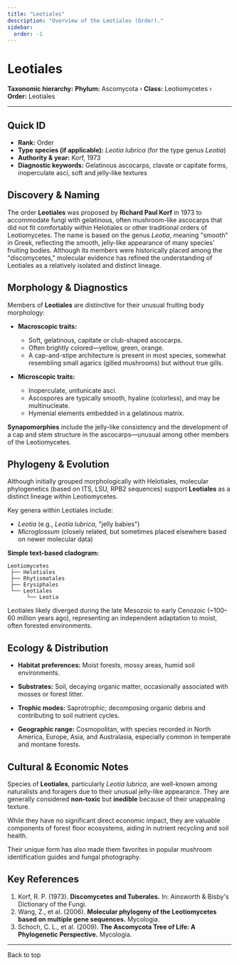 ```yaml
---
title: "Leotiales"
description: "Overview of the Leotiales (Order)."
sidebar:
  order: -1
---
```



# Leotiales <Badge variant="note" text="Order" />

**Taxonomic hierarchy:** **Phylum:** Ascomycota › **Class:** Leotiomycetes › **Order:** Leotiales

---

## Quick ID
* **Rank:** Order  
* **Type species (if applicable):** _Leotia lubrica_ (for the type genus _Leotia_)  
* **Authority & year:** Korf, 1973  
* **Diagnostic keywords:** Gelatinous ascocarps, clavate or capitate forms, inoperculate asci, soft and jelly-like textures  

## Discovery & Naming
The order **Leotiales** was proposed by **Richard Paul Korf** in 1973 to accommodate fungi with gelatinous, often mushroom-like ascocarps that did not fit comfortably within Helotiales or other traditional orders of Leotiomycetes. The name is based on the genus _Leotia_, meaning "smooth" in Greek, reflecting the smooth, jelly-like appearance of many species' fruiting bodies. Although its members were historically placed among the "discomycetes," molecular evidence has refined the understanding of Leotiales as a relatively isolated and distinct lineage.

## Morphology & Diagnostics
Members of **Leotiales** are distinctive for their unusual fruiting body morphology:

- **Macroscopic traits:**
  - Soft, gelatinous, capitate or club-shaped ascocarps.
  - Often brightly colored—yellow, green, orange.
  - A cap-and-stipe architecture is present in most species, somewhat resembling small agarics (gilled mushrooms) but without true gills.

- **Microscopic traits:**
  - Inoperculate, unitunicate asci.
  - Ascospores are typically smooth, hyaline (colorless), and may be multinucleate.
  - Hymenial elements embedded in a gelatinous matrix.

**Synapomorphies** include the jelly-like consistency and the development of a cap and stem structure in the ascocarps—unusual among other members of the Leotiomycetes.

## Phylogeny & Evolution
Although initially grouped morphologically with Helotiales, molecular phylogenetics (based on ITS, LSU, RPB2 sequences) support **Leotiales** as a distinct lineage within Leotiomycetes.

Key genera within Leotiales include:

- _Leotia_ (e.g., _Leotia lubrica_, "jelly babies")
- _Microglossum_ (closely related, but sometimes placed elsewhere based on newer molecular data)

**Simple text-based cladogram:**
```
Leotiomycetes
 ├── Helotiales
 ├── Rhytismatales
 ├── Erysiphales
 └── Leotiales
      └── Leotia
```
Leotiales likely diverged during the late Mesozoic to early Cenozoic (~100–60 million years ago), representing an independent adaptation to moist, often forested environments.

## Ecology & Distribution
- **Habitat preferences:** Moist forests, mossy areas, humid soil environments.
- **Substrates:** Soil, decaying organic matter, occasionally associated with mosses or forest litter.
- **Trophic modes:** Saprotrophic; decomposing organic debris and contributing to soil nutrient cycles.

- **Geographic range:** Cosmopolitan, with species recorded in North America, Europe, Asia, and Australasia, especially common in temperate and montane forests.

## Cultural & Economic Notes
Species of **Leotiales**, particularly _Leotia lubrica_, are well-known among naturalists and foragers due to their unusual jelly-like appearance. They are generally considered **non-toxic** but **inedible** because of their unappealing texture.

While they have no significant direct economic impact, they are valuable components of forest floor ecosystems, aiding in nutrient recycling and soil health.

Their unique form has also made them favorites in popular mushroom identification guides and fungal photography.

## Key References
1. Korf, R. P. (1973). **Discomycetes and Tuberales.** In: Ainsworth & Bisby's Dictionary of the Fungi.  
2. Wang, Z., et al. (2006). **Molecular phylogeny of the Leotiomycetes based on multiple gene sequences.** Mycologia.  
3. Schoch, C. L., et al. (2009). **The Ascomycota Tree of Life: A Phylogenetic Perspective.** Mycologia.  

---

<LinkButton href="#top" variant="minimal" icon="arrow-up">
  Back to top
</LinkButton>
